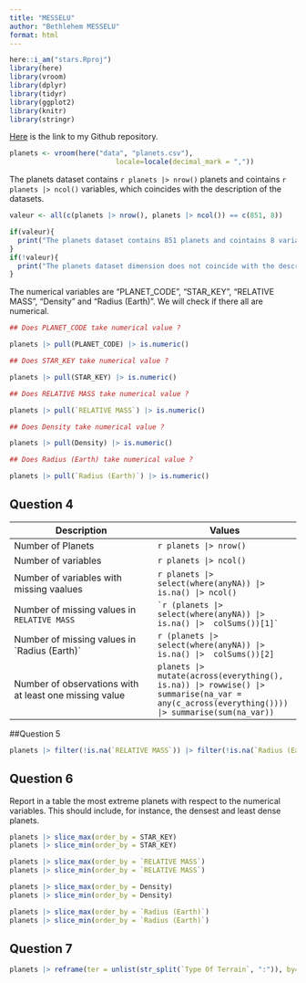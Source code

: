 ```yaml
---
title: "MESSELU"
author: "Bethlehem MESSELU"
format: html
---
```


```r
here::i_am("stars.Rproj")
library(here)
library(vroom)
library(dplyr)
library(tidyr)
library(ggplot2)
library(knitr)
library(stringr)
```

[Here](https://github.com/mbethlehem/stars.git) is the link to my Github repository.

```r
planets <- vroom(here("data", "planets.csv"), 
                          locale=locale(decimal_mark = ","))
```

The planets dataset contains `r planets |> nrow()` planets and cointains `r planets |> ncol()` variables, which coincides with the description of the datasets.

```r
valeur <- all(c(planets |> nrow(), planets |> ncol()) == c(851, 8))
```

```r
if(valeur){ 
  print("The planets dataset contains 851 planets and cointains 8 variables, which coincides with the description of the dataset.")
}
if(!valeur){
  print("The planets dataset dimension does not coincide with the description of the dataset.")
} 
```

The numerical variables are "PLANET_CODE", "STAR_KEY", "RELATIVE MASS", "Density" and "Radius (Earth)". We will check if there all are numerical.

```r
## Does PLANET_CODE take numerical value ?

planets |> pull(PLANET_CODE) |> is.numeric()

## Does STAR_KEY take numerical value ?

planets |> pull(STAR_KEY) |> is.numeric()

## Does RELATIVE MASS take numerical value ?

planets |> pull(`RELATIVE MASS`) |> is.numeric()

## Does Density take numerical value ?

planets |> pull(Density) |> is.numeric()

## Does Radius (Earth) take numerical value ?

planets |> pull(`Radius (Earth)`) |> is.numeric()

```

## Question 4

| Description                                            | Values                                                                                                                                     |
|------------------------------------|------------------------------------|
| Number of Planets                                      | `r planets |> nrow()`                                                                                                                      |
| Number of variables                                    | `r planets |> ncol()`                                                                                                                      |
| Number of variables with missing vaalues               | `r planets |> select(where(anyNA)) |> is.na() |> ncol()`                                                                                   |
| Number of missing values in `RELATIVE MASS`            | `` `r (planets |> select(where(anyNA)) |> is.na() |>  colSums())[1]` ``                                                                    |
| Number of missing values in \`Radius (Earth)\`         | `r (planets |> select(where(anyNA)) |> is.na() |>  colSums())[2]`                                                                          |
| Number of observations with at least one missing value | `planets |> mutate(across(everything(), is.na)) |> rowwise() |> summarise(na_var = any(c_across(everything()))) |> summarise(sum(na_var))` |

##Question 5

```r
planets |> filter(!is.na(`RELATIVE MASS`)) |> filter(!is.na(`Radius (Earth)`)) |> ggplot(aes(x=`Radius (Earth)`, y=`RELATIVE MASS`)) + geom_point()
```

## Question 6

Report in a table the most extreme planets with respect to the numerical variables. This should include, for instance, the densest and least dense planets.

```r
planets |> slice_max(order_by = STAR_KEY)
planets |> slice_min(order_by = STAR_KEY)

planets |> slice_max(order_by = `RELATIVE MASS`)
planets |> slice_min(order_by = `RELATIVE MASS`)

planets |> slice_max(order_by = Density)
planets |> slice_min(order_by = Density)

planets |> slice_max(order_by = `Radius (Earth)`)
planets |> slice_min(order_by = `Radius (Earth)`)

```

## Question 7

```r
planets |> reframe(ter = unlist(str_split(`Type Of Terrain`, ":")), by="PLANET_CODE") |> unnest(ter)
```

